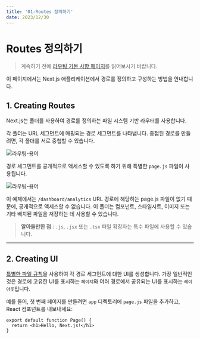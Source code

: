 ```yaml
---
title: '01-Routes 정의하기'
date: 2023/12/30
---
```


# Routes 정의하기

> 계속하기 전에 [라우팅 기본 사항 페이지](https://nextjs.org/docs/app/building-your-application/routing)를 읽어보시기 바랍니다.

이 페이지에서는 Next.js 애플리케이션에서 경로를 정의하고 구성하는 방법을 안내합니다.

## 1. Creating Routes

Next.js는 폴더를 사용하여 경로를 정의하는 파일 시스템 기반 라우터를 사용합니다.

각 폴더는 URL 세그먼트에 매핑되는 경로 세그먼트를 나타냅니다. 중첩된 경로를 만들려면, 각 폴더를 서로 중첩할 수 있습니다.

![라우팅-용어](https://nextjs.org/_next/image?url=%2Fdocs%2Flight%2Froute-segments-to-path-segments.png&w=3840&q=75&dpl=dpl_AGVpExNSxGb3dC5jrZYnL2rzPEsj)

경로 세그먼트를 공개적으로 액세스할 수 있도록 하기 위해 특별한 `page.js` 파일이 사용됩니다.

![라우팅-용어](https://nextjs.org/_next/image?url=%2Fdocs%2Flight%2Fdefining-routes.png&w=3840&q=75&dpl=dpl_AGVpExNSxGb3dC5jrZYnL2rzPEsj)

이 예제에서는 `/dashboard/analytics` URL 경로에 해당하는 page.js 파일이 없기 때문에, 공개적으로 액세스할 수 없습니다.
이 폴더는 컴포넌트, 스타일시트, 이미지 또는 기타 배치된 파일을 저장하는 데 사용할 수 있습니다.

> **알아둘만한 점** : `.js`, `.jsx` 또는 `.tsx` 파일 확장자는 특수 파일에 사용할 수 있습니다.

---

## 2. Creating UI

[특별한 파일 규칙](https://nextjs.org/docs/app/building-your-application/routing#file-conventions)을 사용하여 각 경로 세그먼트에 대한 UI를 생성합니다.
가장 일반적인 것은 경로에 고유한 UI를 표시하는 `페이지`와 여러 경로에서 공유되는 UI를 표시하는 `레이아웃`입니다.

예를 들어, 첫 번째 페이지를 만들려면 `app` 디렉토리에 `page.js` 파일을 추가하고, React 컴포넌트를 내보내세요:

```tsx app/page.tsx
export default function Page() {
  return <h1>Hello, Next.js!</h1>
}
```
